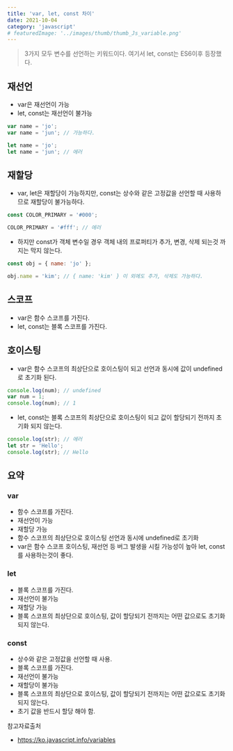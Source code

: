 ```yaml
---
title: 'var, let, const 차이'
date: 2021-10-04
category: 'javascript'
# featuredImage: '../images/thumb/thumb_Js_variable.png'
---
```


> 3가지 모두 변수를 선언하는 키워드이다. 여기서 let, const는 ES6이후 등장했다.

## 재선언

- var은 재선언이 가능
- let, const는 재선언이 불가능

```javascript
var name = 'jo';
var name = 'jun'; // 가능하다.

let name = 'jo';
let name = 'jun'; // 에러
```

## 재할당

- var, let은 재할당이 가능하지만, const는 상수와 같은 고정값을 선언할 때 사용하므로 재할당이 불가능하다.

```javascript
const COLOR_PRIMARY = '#000';

COLOR_PRIMARY = '#fff'; // 에러
```

- 하지만 const가 객체 변수일 경우 객체 내의 프로퍼티가 추가, 변경, 삭제 되는것 까지는 막지 않는다.

```javascript
const obj = { name: 'jo' };

obj.name = 'kim'; // { name: 'kim' } 이 외에도 추가, 삭제도 가능하다.
```

## 스코프

- var은 함수 스코프를 가진다.
- let, const는 블록 스코프를 가진다.

## 호이스팅

- var은 함수 스코프의 최상단으로 호이스팅이 되고 선언과 동시에 값이 undefined로 초기화 된다.

```javascript
console.log(num); // undefined
var num = 1;
console.log(num); // 1
```

- let, const는 블록 스코프의 최상단으로 호이스팅이 되고 값이 할당되기 전까지 초기화 되지 않는다.

```javascript
console.log(str); // 에러
let str = 'Hello';
console.log(str); // Hello
```

## 요약

### var

- 함수 스코프를 가진다.
- 재선언이 가능
- 재할당 가능
- 함수 스코프의 최상단으로 호이스팅 선언과 동시에 undefined로 초기화
- var은 함수 스코프 호이스팅, 재선언 등 버그 발생을 시킬 가능성이 높아 let, const를 사용하는것이 좋다.

### let

- 블록 스코프를 가진다.
- 재선언이 불가능
- 재할당 가능
- 블록 스코프의 최상단으로 호이스팅, 값이 할당되기 전까지는 어떤 값으로도 초기화되지 않는다.

### const

- 상수와 같은 고정값을 선언할 때 사용.
- 블록 스코프를 가진다.
- 재선언이 불가능
- 재할당이 불가능
- 블록 스코프의 최상단으로 호이스팅, 값이 할당되기 전까지는 어떤 값으로도 초기화되지 않는다.
- 초기 값을 반드시 할당 해야 함.

참고자료출처

- https://ko.javascript.info/variables

